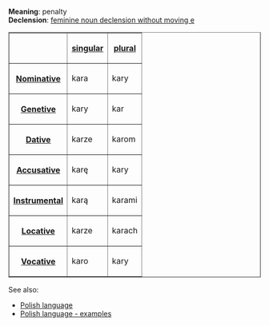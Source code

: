 '''Meaning''': penalty<br>
'''Declension''': [[Polish language - feminine noun declension without moving e|feminine noun declension without moving e]]

<table border=1>
<tr><th><th>[[Polish language - singular number|singular]]<th>[[Polish language - plural number|plural]]</tr>
<tr><th>[[Polish language - nominative|Nominative]]<td>kara<td>kary</tr>
<tr><th>[[Polish language - genetive|Genetive]]<td>kary<td>kar</tr>
<tr><th>[[Polish language - dative|Dative]]<td>karze<td>karom</tr>
<tr><th>[[Polish language - accusative|Accusative]]<td>karę<td>kary</tr>
<tr><th>[[Polish language - instrumental|Instrumental]]<td>karą<td>karami</tr>
<tr><th>[[Polish language - locative|Locative]]<td>karze<td>karach</tr>
<tr><th>[[Polish language - vocative|Vocative]]<td>karo<td>kary</tr>
</table>

See also:
* [[Polish language]]
* [[Polish language - examples]]